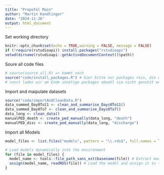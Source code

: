 ```yaml
---
title: "Propofol Main"
author: "Martin Kandlinger"
date: "2024-11-26"
output: html_document
---
```


Set working directory

```r
knitr::opts_chunk$set(echo = TRUE,warning = FALSE, message = FALSE)
if (!require(rstudioapi)) install.packages("rstudioapi")
setwd(dirname(rstudioapi::getActiveDocumentContext()$path))
```

Soure all code files

```r
# source(source_all.R) => kommt noch
source("code/install_packages.R") # hier bitte nur packages rein, die wir am Ende auch brauchen werden
# sonst laden wir am Ende unnötige packages obwohl sie nicht genutzt werden
```

Import and maipulate datasets

```r
source("code/importAndCleanData.R")
data_summed_Day0To11 <- clean_and_summarise_Days0To11()
data_summed_Day0To7 <- clean_and_summarise_Days0To7()
data_long <- clean_data()
manualPED_death <- create_ped_manually(data_long, "death")
manualPED_disc <- create_ped_manually(data_long, "discharge")
```
Import all Models
```r
model_files <- list.files("models", pattern = "\\.rds$", full.names = TRUE)

# Load models dynamically into the environment
for (file in model_files) {
  model_name <- tools::file_path_sans_ext(basename(file)) # Extract model name
  assign(model_name, readRDS(file)) # Load the model and assign it to the environment
}
```


